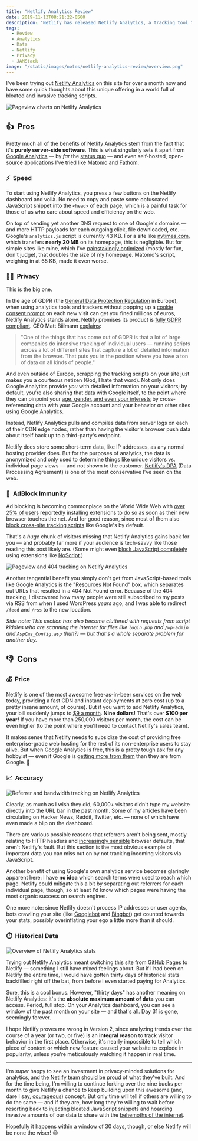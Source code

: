 ```yaml
---
title: "Netlify Analytics Review"
date: 2019-11-13T08:21:22-0500
description: "Netlify has released Netlify Analytics, a tracking tool that's the only one of its kind, prioritizing privacy and speed."
tags:
  - Review
  - Analytics
  - Data
  - Netlify
  - Privacy
  - JAMStack
image: "/static/images/notes/netlify-analytics-review/overview.png"
---
```


I've been trying out [Netlify Analytics](https://www.netlify.com/products/analytics/) on this site for over a month now and have some quick thoughts about this unique offering in a world full of bloated and invasive tracking scripts.

![Pageview charts on Netlify Analytics](../public/static/images/notes/netlify-analytics-review/pageviews-2.png)

## 👍&nbsp; Pros

Pretty much all of the benefits of Netlify Analytics stem from the fact that it's **purely server-side software**. This is what singularly sets it apart from [Google Analytics](https://analytics.google.com/analytics/web/) — by _far_ the [status quo](https://trends.builtwith.com/analytics/Google-Analytics) — and even self-hosted, open-source applications I've tried like [Matomo](https://github.com/matomo-org/matomo) and [Fathom](https://github.com/usefathom/fathom).

### ⚡&nbsp; Speed

To start using Netlify Analytics, you press a few buttons on the Netlify dashboard and voilà. No need to copy and paste some obfuscated JavaScript snippet into the `<head>` of each page, which is a painful task for those of us who care about speed and efficiency on the web.

On top of sending yet another DNS request to one of Google's domains — and more HTTP payloads for each outgoing click, file downloaded, etc. — Google's `analytics.js` script is currently 43 KB. For a site like [nytimes.com](https://www.nytimes.com/), which transfers **nearly 20 MB** on its homepage, this is negligible. But for simple sites like mine, which I've [painstakingly optimized](https://gtmetrix.com/reports/jarv.is/uOzCBKlv) (mostly for fun, don't judge), that doubles the size of my homepage. Matomo's script, weighing in at 65 KB, made it even worse.

### 🕵️‍♂️&nbsp; Privacy

This is the big one.

In the age of GDPR (the [General Data Protection Regulation](https://en.wikipedia.org/wiki/General_Data_Protection_Regulation) in Europe), when using analytics tools and trackers without popping up a [cookie consent prompt](https://www.freeprivacypolicy.com/blog/cookie-consent-examples/) on each new visit can get you fined millions of euros, Netlify Analytics stands alone. Netlify promises its product is [fully GDPR compliant](https://docs.netlify.com/monitor-sites/analytics/). CEO Matt Biilmann [explains](https://thenewstack.io/the-netlify-web-platform-adds-server-side-analytics-aimed-at-privacy/):

> "One of the things that has come out of GDPR is that a lot of large companies do intensive tracking of individual users — running scripts across a lot of different sites that capture a lot of detailed information from the browser. That puts you in the position where you have a ton of data on all kinds of people."

And even outside of Europe, scrapping the tracking scripts on your site just makes you a courteous netizen (God, I hate that word). Not only does Google Analytics provide _you_ with detailed information on your visitors; by default, you're also sharing that data with Google itself, to the point where they can pinpoint your [age, gender, and even your interests](https://support.google.com/analytics/answer/2799357?hl=en) by cross-referencing data with your Google account and your behavior on other sites using Google Analytics.

Instead, Netlify Analytics pulls and compiles data from server logs on each of their CDN edge nodes, rather than having the visitor's browser push data about itself back up to a third-party's endpoint.

Netlify does store some short-term data, like IP addresses, as any normal hosting provider does. But for the purposes of analytics, the data is anonymized and only used to determine things like unique visitors vs. individual page views — and not shown to the customer. [Netlify's DPA](https://www.netlify.com/gdpr/) (Data Processing Agreement) is one of the most conservative I've seen on the web.

### 🛑&nbsp; AdBlock Immunity

Ad blocking is becoming commonplace on the World Wide Web with [over 25% of users](https://www.statista.com/statistics/804008/ad-blocking-reach-usage-us/) reportedly installing extensions to do so as soon as their new browser touches the net. And for good reason, since most of them also [block cross-site tracking scripts](https://moz.com/blog/analytics-black-holes) like Google's by default.

That's a _huge_ chunk of visitors missing that Netlify Analytics gains back for you — and probably far more if your audience is tech-savvy like those reading this post likely are. (Some might even [block JavaScript completely](https://www.gnu.org/philosophy/javascript-trap.en.html) using extensions like [NoScript](https://addons.mozilla.org/en-US/firefox/addon/noscript/).)

![Pageview and 404 tracking on Netlify Analytics](../public/static/images/notes/netlify-analytics-review/pages.png)

Another tangential benefit you simply don't get from JavaScript-based tools like Google Analytics is the "Resources Not Found" box, which separates out URLs that resulted in a 404 Not Found error. Because of the 404 tracking, I discovered how many people were still subscribed to my posts via RSS from when I used WordPress _years_ ago, and I was able to redirect `/feed` and `/rss` to the new location.

_Side note: This section has also become cluttered with requests from script kiddies who are scanning the internet for files like `login.php` and `/wp-admin` and `AspCms_Config.asp` (huh?) — but that's a whole separate problem for another day._

## 👎&nbsp; Cons

### 💰&nbsp; Price

Netlify is one of the most awesome free-as-in-beer services on the web today, providing a fast CDN and instant deployments at zero cost (up to a pretty insane amount, of course). But if you want to add Netlify Analytics, your bill suddenly jumps to [\$9 a month](https://www.netlify.com/pricing/#analytics). **Nine dollars!** That's over **\$100 per year!** If you have more than 250,000 visitors per month, the cost can be even higher (to the point where you'll need to contact Netlify's sales team).

It makes sense that Netlify needs to subsidize the cost of providing free enterprise-grade web hosting for the rest of its non-enterprise users to stay alive. But when Google Analytics is free, this is a pretty tough ask for any hobbyist — even if Google is [getting more from them](https://support.google.com/analytics/answer/1011397?hl=en) than they are from Google. 😬

### 📈&nbsp; Accuracy

![Referrer and bandwidth tracking on Netlify Analytics](../public/static/images/notes/netlify-analytics-review/sources-bandwidth.png)

Clearly, as much as I wish they did, 60,000+ visitors didn't type my website directly into the URL bar in the past month. Some of my articles have been circulating on Hacker News, Reddit, Twitter, etc. — none of which have even made a blip on the dashboard.

There are various possible reasons that referrers aren't being sent, mostly relating to HTTP headers and [increasingly sensible](https://blog.mozilla.org/blog/2019/06/04/firefox-now-available-with-enhanced-tracking-protection-by-default/) browser defaults, that aren't Netlify's fault. But this section is the most obvious example of important data you can miss out on by not tracking incoming visitors via JavaScript.

Another benefit of using Google's own analytics service becomes glaringly apparent here: I have **no idea** which search terms were used to reach which page. Netlify could mitigate this a bit by separating out referrers for each individual page, though, so at least I'd know which pages were having the most organic success on search engines.

One more note: since Netlify doesn't process IP addresses or user agents, bots crawling your site (like [Googlebot](https://support.google.com/webmasters/answer/182072?hl=en) and [Bingbot](https://www.bing.com/webmaster/help/which-crawlers-does-bing-use-8c184ec0)) get counted towards your stats, possibly overinflating your ego a little more than it should.

### ⏱️&nbsp; Historical Data

![Overview of Netlify Analytics stats](../public/static/images/notes/netlify-analytics-review/overview.png)

Trying out Netlify Analytics meant switching this site from [GitHub Pages](https://pages.github.com/) to Netlify — something I still have mixed feelings about. But if I had been on Netlify the entire time, I would have gotten thirty days of historical stats backfilled right off the bat, from before I even started paying for Analytics.

Sure, this is a cool bonus. However, "thirty days" has another meaning on Netlify Analytics: it's the **absolute maximum amount of data** you can access. Period, full stop. On your Analytics dashboard, you can see a window of the past month on your site — and that's all. Day 31 is gone, seemingly forever.

I hope Netlify proves me wrong in Version 2, since analyzing trends over the course of a year (or two, or five) is an **integral reason** to track visitor behavior in the first place. Otherwise, it's nearly impossible to tell which piece of content or which new feature caused your website to explode in popularity, unless you're meticulously watching it happen in real time.

---

I'm _super_ happy to see an investment in privacy-minded solutions for analytics, and [the Netlify team should be proud](https://www.youtube.com/watch?v=jMo0oQwTVak) of what they've built. And for the time being, I'm willing to continue forking over the nine bucks per month to give Netlify a chance to keep building upon this awesome (and, dare I say, [courageous](https://www.theverge.com/2016/9/7/12838024/apple-iphone-7-plus-headphone-jack-removal-courage)) concept. But only time will tell if others are willing to do the same — and if they are, how long they're willing to wait before resorting back to injecting bloated JavaScript snippets and hoarding invasive amounts of our data to share with the [behemoths of the internet](https://www.google.com/).

Hopefully it happens within a window of 30 days, though, or else Netlify will be none the wiser! 😉
